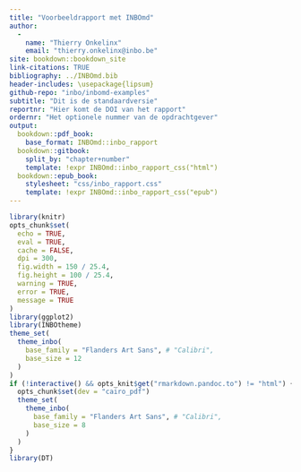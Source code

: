 ```yaml
--- 
title: "Voorbeeldrapport met INBOmd"
author: 
  - 
    name: "Thierry Onkelinx"
    email: "thierry.onkelinx@inbo.be"
site: bookdown::bookdown_site
link-citations: TRUE
bibliography: ../INBOmd.bib
header-includes: \usepackage{lipsum}
github-repo: "inbo/inbomd-examples"
subtitle: "Dit is de standaardversie"
reportnr: "Hier komt de DOI van het rapport"
ordernr: "Het optionele nummer van de opdrachtgever"
output:
  bookdown::pdf_book:
    base_format: INBOmd::inbo_rapport
  bookdown::gitbook:
    split_by: "chapter+number"
    template: !expr INBOmd::inbo_rapport_css("html")
  bookdown::epub_book:
    stylesheet: "css/inbo_rapport.css"
    template: !expr INBOmd::inbo_rapport_css("epub")
---
```


```r
library(knitr)
opts_chunk$set(
  echo = TRUE, 
  eval = TRUE,
  cache = FALSE,
  dpi = 300,
  fig.width = 150 / 25.4,
  fig.height = 100 / 25.4,
  warning = TRUE,
  error = TRUE,
  message = TRUE
)
library(ggplot2)
library(INBOtheme)
theme_set(
  theme_inbo(
    base_family = "Flanders Art Sans", # "Calibri",
    base_size = 12
  )
)
if (!interactive() && opts_knit$get("rmarkdown.pandoc.to") != "html") {
  opts_chunk$set(dev = "cairo_pdf")
  theme_set(
    theme_inbo(
      base_family = "Flanders Art Sans", # "Calibri",
      base_size = 8
    )
  )
}
library(DT)
```
